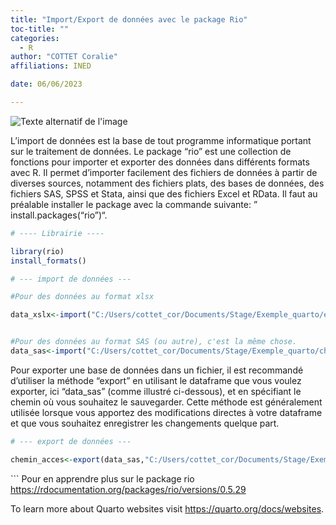 ```yaml
---
title: "Import/Export de données avec le package Rio"
toc-title: ""
categories:
  - R
author: "COTTET Coralie"
affiliations: INED

date: 06/06/2023

---
```



<img src="logo_rio.png" alt="Texte alternatif de l'image" title="Titre de l'image" />


L'import de données est la base de tout programme informatique portant sur le traitement de données.
Le package "rio" est une collection de fonctions pour importer et exporter des données dans différents formats avec R. Il permet d'importer facilement des fichiers de données à partir de diverses sources, notamment des fichiers plats, des bases de données, des fichiers SAS, SPSS et Stata, ainsi que des fichiers Excel et RData.
Il faut au préalable installer le package avec la commande suivante: " install.packages("rio")".


```r


# ---- Librairie ---- 

library(rio)
install_formats()

# --- import de données --- 

#Pour des données au format xlsx

data_xslx<-import("C:/Users/cottet_cor/Documents/Stage/Exemple_quarto/election_leg.xlsx") 


#Pour des données au format SAS (ou autre), c'est la même chose.
data_sas<-import("C:/Users/cottet_cor/Documents/Stage/Exemple_quarto/chemin_d_acces.sas7bdat")

```
Pour exporter une base de données dans un fichier, il est recommandé d'utiliser la méthode "export" en utilisant le dataframe que vous voulez exporter, ici "data_sas"  (comme illustré ci-dessous), et en spécifiant le chemin où vous souhaitez le sauvegarder. Cette méthode est généralement utilisée lorsque vous apportez des modifications directes à votre dataframe et que vous souhaitez enregistrer les changements quelque part.

```r

# --- export de données ---

chemin_acces<-export(data_sas,"C:/Users/cottet_cor/Documents/Stage/Exemple_quarto/election_leg.xlsx")


```
```
Pour en apprendre plus sur le package rio <https://rdocumentation.org/packages/rio/versions/0.5.29>

To learn more about Quarto websites visit <https://quarto.org/docs/websites>.

